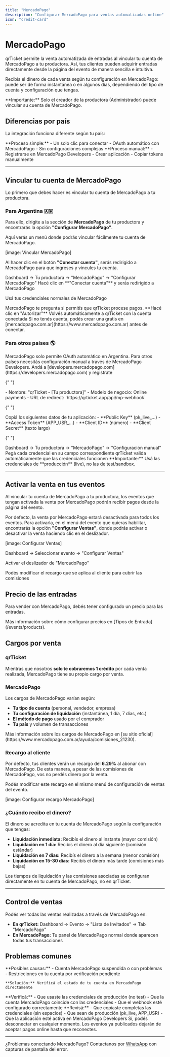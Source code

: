 ```yaml
---
title: "MercadoPago"
description: "Configurar MercadoPago para ventas automatizadas online"
icon: "credit-card"
---
```


# MercadoPago

qrTicket permite la venta automatizada de entradas al vincular tu cuenta de MercadoPago a tu productora. Así, tus clientes pueden adquirir entradas directamente desde la página del evento de manera sencilla e intuitiva.

Recibís el dinero de cada venta según tu configuración en MercadoPago: puede ser de forma instantánea o en algunos días, dependiendo del tipo de cuenta y configuración que tengas.

<Note>
  **Importante:** Solo el creador de la productora (Administrador) puede
  vincular su cuenta de MercadoPago.
</Note>

## Diferencias por país

La integración funciona diferente según tu país:

<CardGroup cols={2}>
  <Card title="🇦🇷 Argentina" icon="flag">
    **Proceso simple:**
    - Un solo clic para conectar
    - OAuth automático con MercadoPago
    - Sin configuraciones complejas
  </Card>

  <Card title="🌎 Otros países" icon="globe">
    **Proceso manual:**
    - Registrarse en MercadoPago Developers
    - Crear aplicación
    - Copiar tokens manualmente
  </Card>
</CardGroup>

---

## Vincular tu cuenta de MercadoPago

Lo primero que debes hacer es vincular tu cuenta de MercadoPago a tu productora.

### Para Argentina 🇦🇷

Para ello, dirigite a la sección de **MercadoPago** de tu productora y encontrarás la opción **"Configurar MercadoPago"**.

Aquí verás un menú donde podrás vincular fácilmente tu cuenta de MercadoPago.

[image: Vincular MercadoPago]

Al hacer clic en el botón **"Conectar cuenta"**, serás redirigido a MercadoPago para que ingreses y vincules tu cuenta.

<Steps>
  <Step title="Dirigite a la configuración">
    Dashboard → Tu productora → "MercadoPago" → "Configurar MercadoPago"
  </Step>

<Step title="Conectar cuenta">
  Hacé clic en **"Conectar cuenta"** y serás redirigido a MercadoPago
</Step>

<Step title="Iniciar sesión">Usá tus credenciales normales de MercadoPago</Step>

<Step title="Autorizar permisos">
  MercadoPago te pregunta si permitís que qrTicket procese pagos. **Hacé clic en
  "Autorizar"**
</Step>

  <Step title="¡Listo!">
    Volvés automáticamente a qrTicket con la cuenta conectada
  </Step>
</Steps>

<Note>
  Si no tenés cuenta, podés crear una gratis en
  [mercadopago.com.ar](https://www.mercadopago.com.ar) antes de conectar.
</Note>

### Para otros países 🌎

<Note>
  MercadoPago solo permite OAuth automático en Argentina. Para otros países
  necesitás configuración manual a través de MercadoPago Developers.
</Note>

<Steps>
  <Step title="Crear cuenta en MercadoPago Developers">
    Andá a [developers.mercadopago.com](https://developers.mercadopago.com) y registrate
  </Step>

{" "}

<Step title="Crear una aplicación">
  - Nombre: "qrTicket - [Tu productora]" - Modelo de negocio: Online payments -
  URL de redirect: `https://qrticket.app/api/mp-webhook`
</Step>

{" "}

<Step title="Obtener credenciales">
  Copiá los siguientes datos de tu aplicación: - **Public Key** (pk_live_...) -
  **Access Token** (APP_USR_...) - **Client ID** (número) - **Client Secret**
  (texto largo)
</Step>

{" "}

<Step title="Configurar en qrTicket">
  Dashboard → Tu productora → "MercadoPago" → "Configuración manual" Pegá cada
  credencial en su campo correspondiente
</Step>

  <Step title="Probar conexión">
    qrTicket valida automáticamente que las credenciales funcionen
  </Step>
</Steps>

<Warning>
  **Importante:** Usá las credenciales de **producción** (live), no las de
  test/sandbox.
</Warning>

---

## Activar la venta en tus eventos

Al vincular tu cuenta de MercadoPago a tu productora, los eventos que tengan activada la venta por MercadoPago podrán recibir pagos desde la página del evento.

Por defecto, la venta por MercadoPago estará desactivada para todos los eventos. Para activarla, en el menú del evento que quieras habilitar, encontrarás la opción **"Configurar Ventas"**, donde podrás activar o desactivar la venta haciendo clic en el deslizador.

[image: Configurar Ventas]

<Steps>
  <Step title="Ir a tu evento">
    Dashboard → Seleccionar evento → "Configurar Ventas"
  </Step>

<Step title="Activar MercadoPago">Activar el deslizador de "MercadoPago"</Step>

  <Step title="Configurar recargo (opcional)">
    Podés modificar el recargo que se aplica al cliente para cubrir las comisiones
  </Step>
</Steps>

## Precio de las entradas

Para vender con MercadoPago, debés tener configurado un precio para las entradas.

<Card title="Información importante" icon="info-circle">
  Más información sobre cómo configurar precios en [Tipos de
  Entrada](/events/products).
</Card>

## Cargos por venta

### qrTicket

Mientras que nosotros **solo te cobraremos 1 crédito** por cada venta realizada, MercadoPago tiene su propio cargo por venta.

### MercadoPago

Los cargos de MercadoPago varían según:

- **Tu tipo de cuenta** (personal, vendedor, empresa)
- **Tu configuración de liquidación** (instantánea, 1 día, 7 días, etc.)
- **El método de pago** usado por el comprador
- **Tu país** y volumen de transacciones

<Note>
  Más información sobre los cargos de MercadoPago en [su sitio
  oficial](https://www.mercadopago.com.ar/ayuda/comisiones_21230).
</Note>

### Recargo al cliente

Por defecto, tus clientes verán un recargo del **6.29%** al abonar con MercadoPago. De esta manera, a pesar de las comisiones de MercadoPago, vos no perdés dinero por la venta.

Podés modificar este recargo en el mismo menú de configuración de ventas del evento.

[image: Configurar recargo MercadoPago]

### ¿Cuándo recibo el dinero?

El dinero se acredita en tu cuenta de MercadoPago según la configuración que tengas:

- **Liquidación inmediata:** Recibís el dinero al instante (mayor comisión)
- **Liquidación en 1 día:** Recibís el dinero al día siguiente (comisión estándar)
- **Liquidación en 7 días:** Recibís el dinero a la semana (menor comisión)
- **Liquidación en 15-30 días:** Recibís el dinero más tarde (comisiones más bajas)

<Warning>
  Los tiempos de liquidación y las comisiones asociadas se configuran
  directamente en tu cuenta de MercadoPago, no en qrTicket.
</Warning>

---

## Control de ventas

Podés ver todas las ventas realizadas a través de MercadoPago en:

- **En qrTicket:** Dashboard → Evento → "Lista de Invitados" → Tab "MercadoPago"
- **En MercadoPago:** Tu panel de MercadoPago normal donde aparecen todas tus transacciones

## Problemas comunes

<AccordionGroup>
  <Accordion title="Error 'No se pudo conectar la cuenta'">
    **Posibles causas:**
    - Cuenta MercadoPago suspendida o con problemas
    - Restricciones en tu cuenta por verificación pendiente
    
    **Solución:** Verificá el estado de tu cuenta en MercadoPago directamente
  </Accordion>

<Accordion title="Los pagos no aparecen en mi cuenta">
  **Verificá:** - Que usaste las credenciales de producción (no test) - Que la
  cuenta MercadoPago coincide con las credenciales - Que el webhook esté
  configurado correctamente
</Accordion>

<Accordion title="'Credenciales inválidas' en configuración manual">
  **Revisá:** - Que copiaste completas las credenciales (sin espacios) - Que
  sean de producción (pk_live, APP_USR) - Que la aplicación esté activa en
  MercadoPago Developers
</Accordion>

  <Accordion title="¿Puedo desconectar MercadoPago?">
    Sí, podés desconectar en cualquier momento. Los eventos ya publicados dejarán de aceptar pagos online hasta que reconectes.
  </Accordion>
</AccordionGroup>

---

¿Problemas conectando MercadoPago? Contactanos por [WhatsApp](https://wa.me/5491122503348) con capturas de pantalla del error.
